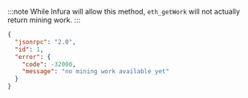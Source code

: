 :::note 
While Infura will allow this method, `eth_getWork` will not actually return mining work.
:::


<Tabs>
  <TabItem value="JSON">

```json
{
  "jsonrpc": "2.0",
  "id": 1,
  "error": {
    "code": -32000,
    "message": "no mining work available yet"
  }
}
```

  </TabItem>
</Tabs>

